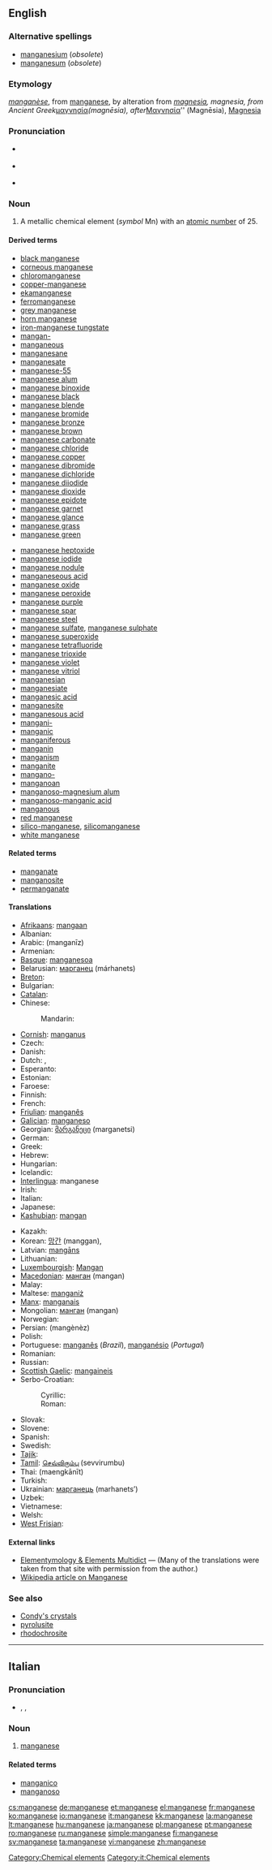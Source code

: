 {{also|manganèse}}
==English==

{{elements|Mn|chromium|Cr|iron|Fe}}

===Alternative spellings===
* [[manganesium]] (''obsolete'')
* [[manganesum]] (''obsolete'')

===Etymology===
{{etyl|fr}} ''[[manganèse]]'', from {{etyl|it}} [[manganese#Italian|manganese]], by alteration from {{etyl|la}} ''[[magnesia#Latin|magnesia]], magnesia, from Ancient Greek ''[[μαγνησία]]'' (magnēsia), after ''[[Μαγνησία]]'' (Magnēsia), [[Magnesia]]

===Pronunciation===
* {{a|US}} {{IPA|/ˈmæŋɡəniz/}} {{SAMPA|/"m{Ng@niz/}}
* {{a|RP}} {{IPA|/ˈmæŋɡəniːz/}} {{SAMPA|/"m{Ng@ni:z/}}
* {{hyphenation|man|ga|nese}}

===Noun===
{{en-noun|-}}
{{wikipedia}}

# A metallic chemical element (''symbol'' Mn) with an [[atomic number]] of 25.

====Derived terms====
{{der-top}}
* [[black manganese]]
* [[corneous manganese]]
* [[chloromanganese]]
* [[copper-manganese]]
* [[ekamanganese]]
* [[ferromanganese]]
* [[grey manganese]]
* [[horn manganese]]
* [[iron-manganese tungstate]]
* [[mangan-]]
* [[manganeous]]
* [[manganesane]]
* [[manganesate]]
* [[manganese-55]]
* [[manganese alum]]
* [[manganese binoxide]]
* [[manganese black]]
* [[manganese blende]]
* [[manganese bromide]]
* [[manganese bronze]]
* [[manganese brown]]
* [[manganese carbonate]]
* [[manganese chloride]]
* [[manganese copper]]
* [[manganese dibromide]]
* [[manganese dichloride]]
* [[manganese diiodide]]
* [[manganese dioxide]]
* [[manganese epidote]]
* [[manganese garnet]]
* [[manganese glance]]
* [[manganese grass]]
* [[manganese green]]
{{der-mid}}
* [[manganese heptoxide]]
* [[manganese iodide]]
* [[manganese nodule]]
* [[manganeseous acid]]
* [[manganese oxide]]
* [[manganese peroxide]]
* [[manganese purple]]
* [[manganese spar]]
* [[manganese steel]]
* [[manganese sulfate]], [[manganese sulphate]]
* [[manganese superoxide]]
* [[manganese tetrafluoride]]
* [[manganese trioxide]]
* [[manganese violet]]
* [[manganese vitriol]]
* [[manganesian]]
* [[manganesiate]]
* [[manganesic acid]]
* [[manganesite]]
* [[manganesous acid]]
* [[mangani-]]
* [[manganic]]
* [[manganiferous]]
* [[manganin]]
* [[manganism]]
* [[manganite]]
* [[mangano-]]
* [[manganoan]]
* [[manganoso-magnesium alum]]
* [[manganoso-manganic acid]]
* [[manganous]]
* [[red manganese]]
* [[silico-manganese]], [[silicomanganese]]
* [[white manganese]]
{{der-bottom}}

====Related terms====
* [[manganate]]
* [[manganosite]]
* [[permanganate]]

====Translations====
{{trans-top|chemical element}}
* [[Afrikaans]]: [[mangaan]]
* Albanian: {{t-|sq|mangan|xs=Albanian}}
* Arabic: {{Arab|[[منجنيز]]}} (manganīz) {{m}}
* Armenian: {{t-|hy|մանգան|tr=mangan}}
* [[Basque]]: [[manganesoa]]
* Belarusian: [[марганец]] (márhanets) {{m}}
* [[Breton]]: {{t-|br|manganez|m|xs=Breton}}
* Bulgarian: {{t|bg|манган|m|tr=mangan}}
* [[Catalan]]: {{t|ca|manganès|m}}
* Chinese:
*: Mandarin: {{t-|cmn|錳|tr=měng|sc=Hani}}
* [[Cornish]]: [[manganus]]
* Czech: {{t+|cs|mangan}}
* Danish: {{t-|da|mangan}}
* Dutch: {{t+|nl|mangaan|n}}, {{t-|nl|manganium|n}}
* Esperanto: {{t+|eo|mangano|xs=Esperanto}}
* Estonian: {{t-|et|mangaan}}
* Faroese: {{t-|fo|mangan|xs=Faroese}}
* Finnish: {{t+|fi|mangaani}}
* French: {{t+|fr|manganèse|m}}
* [[Friulian]]: [[manganês]]
* [[Galician]]: [[manganeso]]
* Georgian: [[მარგანეცი]] (marganetsi)
* German: {{t+|de|Mangan|n}}
* Greek: {{t+|el|μαγγάνιο|n|tr=mangánio}}
* Hebrew: {{t+|he|מנגן|tr=mangán}}
* Hungarian: {{t+|hu|mangán}}
* Icelandic: {{t+|is|mangan|n}}
* [[Interlingua]]: manganese
* Irish: {{t+|ga|mangainéis|xs=Irish}}
* Italian: {{t+|it|manganese}}
* Japanese: {{t+|ja|マンガン|tr=mangan}}
* [[Kashubian]]: [[mangan]]
{{trans-mid}}
* Kazakh: {{t-|kk|марганец|tr=marganets|sc=Cyrl|xs=Kazakh}}
* Korean: [[망간]] (manggan),  {{t|ko|망가니즈|tr=mangganijeu|sc=Hang}}
* Latvian: [[mangāns]]
* Lithuanian: {{t+|lt|manganas|xs=Lithuanian}}
* [[Luxembourgish]]: [[Mangan]]
* [[Macedonian]]: [[манган]] (mangan) {{m}}
* Malay: {{t-|ms|mangan|xs=Malay}}
* Maltese: [[manganiż]]
* [[Manx]]: [[manganais]]
* Mongolian: [[манган]] (mangan)
* Norwegian: {{t+|no|mangan}}
* Persian: {{fa-Arab|[[منگنز]]}} (mangènèz)
* Polish: {{t+|pl|mangan|m}}
* Portuguese: [[manganês]] {{m}} (''Brazil''), [[manganésio]] (''Portugal'')
* Romanian: {{t+|ro|mangan|n}}
* Russian: {{t+|ru|марганец|m|tr=márganets}}
* [[Scottish Gaelic]]: [[mangaineis]]
* Serbo-Croatian:
*: Cyrillic: {{tø|sh|манган|m|alt=ма̀нга̄н|sc=Cyrl|xs=Serbo-Croatian}}
*: Roman: {{tø|sh|mangan|m|alt=màngān|xs=Serbo-Croatian}}
* Slovak: {{t-|sk|mangán}}
* Slovene: {{t+|sl|mangan}}
* Spanish: {{t+|es|manganeso|m}}
* Swedish: {{t+|sv|mangan|n}}
* [[Tajik]]: {{t-|tg|mangan|xs=Tajik}}
* [[Tamil]]: [[செவ்விரும்பு]] (sevvirumbu)
* Thai: {{Thai|[[แมงกานีส]]}} (maengkānīt)
* Turkish: {{t+|tr|mangan}}
* Ukrainian: [[марганець]] (marhanets’) {{m}}
* Uzbek: {{t-|uz|марганец|tr=marganets|sc=Cyrl|xs=Uzbek}}
* Vietnamese: {{t-|vi|mangan|xs=Vietnamese}}
* Welsh: {{t|cy|manganîs|xs=Welsh}}
* [[West Frisian]]: {{t-|fy|mangaan|xs=West Frisian}}
{{trans-bottom}}

====External links====
* [http://elements.vanderkrogt.net/elem/mn.html Elementymology & Elements Multidict] — (Many of the translations were taken from that site with permission from the author.)
* [[w:Manganese|Wikipedia article on Manganese]]

===See also===
* [[Condy's crystals]]
* [[pyrolusite]]
* [[rhodochrosite]]

[[Category:Chemical elements]]

----

==Italian==

===Pronunciation===
* {{it-stress|manganése}}, {{IPA|/maŋɡaˈneze/|lang=it}}, {{SAMPA|/maNga"neze/}}

===Noun===
{{it-noun|manganes|m|e|i}}

# [[#English|manganese]]

====Related terms====
* [[manganico]]
* [[manganoso]]

[[Category:it:Chemical elements]]

[[cs:manganese]]
[[de:manganese]]
[[et:manganese]]
[[el:manganese]]
[[fr:manganese]]
[[ko:manganese]]
[[io:manganese]]
[[it:manganese]]
[[kk:manganese]]
[[la:manganese]]
[[lt:manganese]]
[[hu:manganese]]
[[ja:manganese]]
[[pl:manganese]]
[[pt:manganese]]
[[ro:manganese]]
[[ru:manganese]]
[[simple:manganese]]
[[fi:manganese]]
[[sv:manganese]]
[[ta:manganese]]
[[vi:manganese]]
[[zh:manganese]]